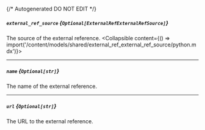 {/* Autogenerated DO NOT EDIT  */}

##### `external_ref_source` *{`Optional[ExternalRefExternalRefSource]`}*
The source of the external reference.
<Collapsible content={() => import('/content/models/shared/external_ref_external_ref_source/python.mdx')}>
</Collapsible>

---
##### `name` *{`Optional[str]`}*
The name of the external reference.

---
##### `url` *{`Optional[str]`}*
The URL to the external reference.

